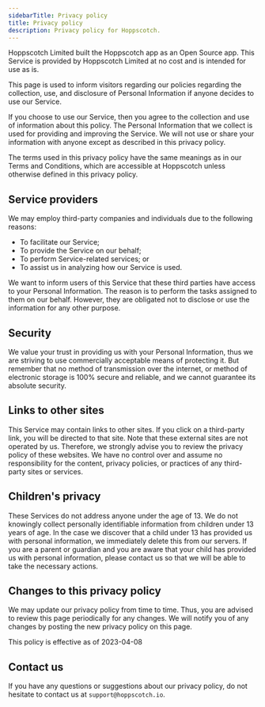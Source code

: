 ```yaml
---
sidebarTitle: Privacy policy
title: Privacy policy
description: Privacy policy for Hoppscotch.
---
```


Hoppscotch Limited built the Hoppscotch app as an Open Source app. This Service is provided by Hoppscotch Limited at no cost and is intended for use as is.

This page is used to inform visitors regarding our policies regarding the collection, use, and disclosure of Personal Information if anyone decides to use our Service.

If you choose to use our Service, then you agree to the collection and use of information about this policy. The Personal Information that we collect is used for providing and improving the Service. We will not use or share your information with anyone except as described in this privacy policy.

The terms used in this privacy policy have the same meanings as in our Terms and Conditions, which are accessible at Hoppscotch unless otherwise defined in this privacy policy.

## Service providers

We may employ third-party companies and individuals due to the following reasons:

- To facilitate our Service;
- To provide the Service on our behalf;
- To perform Service-related services; or
- To assist us in analyzing how our Service is used.

We want to inform users of this Service that these third parties have access to your Personal Information. The reason is to perform the tasks assigned to them on our behalf. However, they are obligated not to disclose or use the information for any other purpose.

## Security

We value your trust in providing us with your Personal Information, thus we are striving to use commercially acceptable means of protecting it. But remember that no method of transmission over the internet, or method of electronic storage is 100% secure and reliable, and we cannot guarantee its absolute security.

## Links to other sites

This Service may contain links to other sites. If you click on a third-party link, you will be directed to that site. Note that these external sites are not operated by us. Therefore, we strongly advise you to review the privacy policy of these websites. We have no control over and assume no responsibility for the content, privacy policies, or practices of any third-party sites or services.

## Children's privacy

These Services do not address anyone under the age of 13. We do not knowingly collect personally identifiable information from children under 13 years of age. In the case we discover that a child under 13 has provided us with personal information, we immediately delete this from our servers. If you are a parent or guardian and you are aware that your child has provided us with personal information, please contact us so that we will be able to take the necessary actions.

## Changes to this privacy policy

We may update our privacy policy from time to time. Thus, you are advised to review this page periodically for any changes. We will notify you of any changes by posting the new privacy policy on this page.

This policy is effective as of 2023-04-08

## Contact us

If you have any questions or suggestions about our privacy policy, do not hesitate to contact us at `support@hoppscotch.io`.
